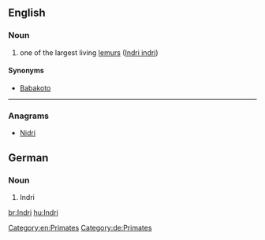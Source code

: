 {{wikipedia}}
==English==

===Noun===
{{en-noun|sg=Indri}}
# one of the largest living [[lemur]]s ([[Indri indri]])
====Synonyms====
* [[Babakoto]]
[[Category:en:Primates]]
----
{{wikipedia|lang=de}}

===Anagrams===
* [[Nidri#English|Nidri]]
==German==

===Noun===
{{de-noun|g=m|genitive=Indris|plural=Indris}}
# Indri
[[Category:de:Primates]]

[[br:Indri]]
[[hu:Indri]]